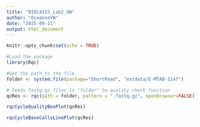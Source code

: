 ```yaml
---
title: "BIOL4315_Lab2_OW"
author: "OceanneYW"
date: "2025-09-11"
output: html_document
---
```


```r
knitr::opts_chunk$set(echo = TRUE)
```

```r
#Load the package
library(Rqc)

#Get the path to the file
folder <- system.file(package="ShortRead", "extdata/E-MTAB-1147")

# feeds fastq.qz files in "folder" to quality check function
qcRes <- rqc(path = folder, pattern = ".fastq.gz", openBrowser=FALSE)
```

```r
rqcCycleQualityBoxPlot(qcRes)
```

```r
rqcCycleBaseCallsLinePlot(qcRes)
```